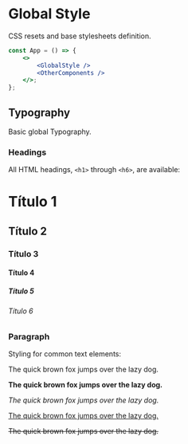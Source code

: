 
<Meta title="Styles/GlobalStyle" component={GlobalStyle} />

# Global Style

CSS resets and base stylesheets definition.

```jsx
const App = () => {
    <>
        <GlobalStyle />
        <OtherComponents />
    </>;
};
```

## Typography

Basic global Typography.

### Headings

All HTML headings, `<h1>` through `<h6>`, are available:

<Preview>
    <Story name="Headings">
        <div>
            <h1>Título 1</h1>
            <h2>Título 2</h2>
            <h3>Título 3</h3>
            <h4>Título 4</h4>
            <h5>Título 5</h5>
            <h6>Título 6</h6>
        </div>
    </Story>
</Preview>

### Paragraph

Styling for common text elements:

<Preview>
    <Story name="Paragraph">
        <div>
            <p>The quick brown fox jumps over the lazy dog.</p>
            <p>
                <strong>The quick brown fox jumps over the lazy dog.</strong>
            </p>
            <p>
                <em>The quick brown fox jumps over the lazy dog.</em>
            </p>
            <p>
                <u>The quick brown fox jumps over the lazy dog.</u>
            </p>
            <p>
                <s>The quick brown fox jumps over the lazy dog.</s>
            </p>
        </div>
    </Story>
</Preview>
